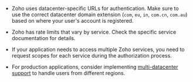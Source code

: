 - Zoho uses datacenter-specific URLs for authentication. Make sure to use the correct datacenter domain extension (`com`, `eu`, `in`, `com.cn`, `com.au`) based on where your user's account is registered.

- Zoho has rate limits that vary by service. Check the specific service documentation for details.

- If your application needs to access multiple Zoho services, you need to request scopes for each service during the authorization process.

- For production applications, consider implementing [multi-datacenter support](https://www.zoho.com/accounts/protocol/oauth/multi-dc.html) to handle users from different regions.

